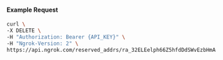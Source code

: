 #### Example Request

```bash
curl \
-X DELETE \
-H "Authorization: Bearer {API_KEY}" \
-H "Ngrok-Version: 2" \
https://api.ngrok.com/reserved_addrs/ra_32ELEelph66Z5hfdDdSWvEzbHmA
```
